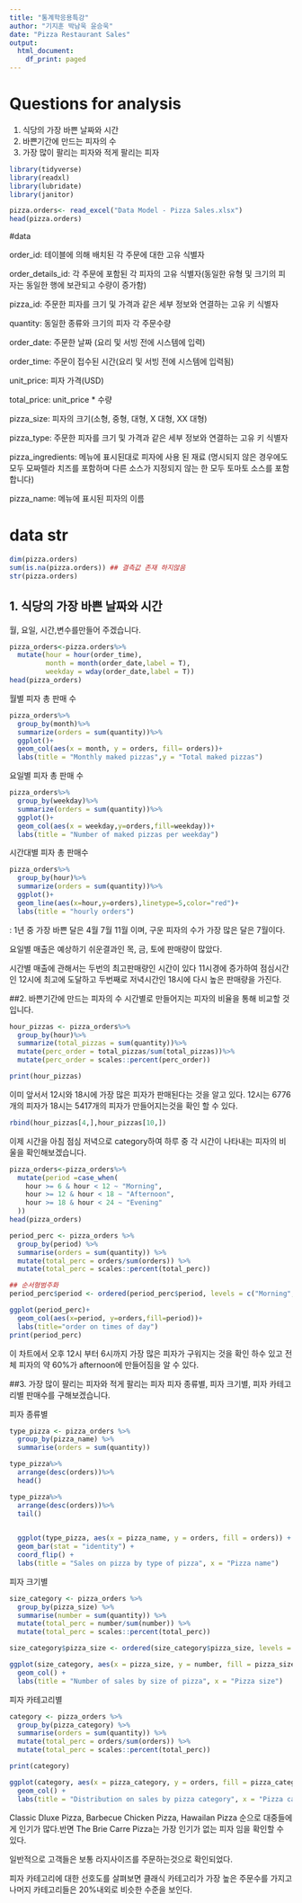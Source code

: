 ```yaml
---
title: "통계학응용특강"
author: "기지훈 박남욱 윤승욱"
date: "Pizza Restaurant Sales"
output:
  html_document:
    df_print: paged
---
```


# Questions for analysis
1. 식당의 가장 바쁜 날짜와 시간
2. 바쁜기간에 만드는 피자의 수
3. 가장 많이 팔리는 피자와 적게 팔리는 피자


```r
library(tidyverse)
library(readxl)
library(lubridate)
library(janitor)
```

```r
pizza.orders<- read_excel("Data Model - Pizza Sales.xlsx")
head(pizza.orders)
```

#data 

order_id: 테이블에 의해 배치된 각 주문에 대한 고유 식별자

order_details_id: 각 주문에 포함된 각 피자의 고유 식별자(동일한 유형 및 크기의 피자는 동일한 행에 보관되고 수량이 증가함)

pizza_id: 주문한 피자를 크기 및 가격과 같은 세부 정보와 연결하는 고유 키 식별자

quantity: 동일한 종류와 크기의 피자 각 주문수량

order_date: 주문한 날짜 (요리 및 서빙 전에 시스템에 입력)

order_time: 주문이 접수된 시간(요리 및 서빙 전에 시스템에 입력됨)

unit_price: 피자 가격(USD)

total_price: unit_price * 수량

pizza_size: 피자의 크기(소형, 중형, 대형, X 대형, XX 대형)

pizza_type: 주문한 피자를 크기 및 가격과 같은 세부 정보와 연결하는 고유 키 식별자

pizza_ingredients: 메뉴에 표시된대로 피자에 사용 된 재료 (명시되지 않은 경우에도 모두 모짜렐라 치즈를 포함하며 다른 소스가 지정되지 않는 한 모두 토마토 소스를 포함합니다)

pizza_name: 메뉴에 표시된 피자의 이름

# data str
```r
dim(pizza.orders)
sum(is.na(pizza.orders)) ## 결측값 존재 하지않음
str(pizza.orders)
```

## 1. 식당의 가장 바쁜 날짜와 시간
월, 요일, 시간,변수를만들어 주겠습니다. 
```r
pizza_orders<-pizza.orders%>%
  mutate(hour = hour(order_time),
         month = month(order_date,label = T),   
         weekday = wday(order_date,label = T)) 
head(pizza_orders)
```         
월별 피자 총 판매 수
```r
pizza_orders%>%
  group_by(month)%>%
  summarize(orders = sum(quantity))%>%
  ggplot()+
  geom_col(aes(x = month, y = orders, fill= orders))+
  labs(title = "Monthly maked pizzas",y = "Total maked pizzas")
```



요일별 피자 총 판매 수
```r
pizza_orders%>%
  group_by(weekday)%>%
  summarize(orders = sum(quantity))%>%
  ggplot()+
  geom_col(aes(x = weekday,y=orders,fill=weekday))+
  labs(title = "Number of maked pizzas per weekday")
```




시간대별 피자 총 판매수
```r
pizza_orders%>%
  group_by(hour)%>%
  summarize(orders = sum(quantity))%>%
  ggplot()+
  geom_line(aes(x=hour,y=orders),linetype=5,color="red")+
  labs(title = "hourly orders")
```  




:
1년 중 가장 바쁜 달은 4월 7월 11월 이며, 구운 피자의 수가 가장 많은 달은 7월이다.

요일별 매출은 예상하기 쉬운결과인 목, 금, 토에 판매량이 많았다.

시간별 매출에 관해서는 두번의 최고판매량인 시간이 있다
11시경에 증가하여 점심시간인 12시에 최고에 도달하고 두번째로 저녁시간인 18시에 다시 높은 판매량을 가진다.

##2. 바쁜기간에 만드는 피자의 수
시간별로 만들어지는 피자의 비율을 통해 비교할 것 입니다.
```r
hour_pizzas <- pizza_orders%>%
  group_by(hour)%>%
  summarize(total_pizzas = sum(quantity))%>%
  mutate(perc_order = total_pizzas/sum(total_pizzas))%>%
  mutate(perc_order = scales::percent(perc_order))

print(hour_pizzas)
```
이미 앞서서 12시와 18시에 가장 많은 피자가 판매된다는 것을 알고 있다. 
12시는 6776개의 피자가 18시는 5417개의 피자가 만들어지는것을 확인 할 수 있다.
```r
rbind(hour_pizzas[4,],hour_pizzas[10,])
```
이제 시간을 아침 점심 저녁으로 category하여 하루 중 각 시간이 나타내는 피자의 비울을 확인해보겠습니다.
```r
pizza_orders<-pizza_orders%>%
  mutate(period =case_when(
    hour >= 6 & hour < 12 ~ "Morning",
    hour >= 12 & hour < 18 ~ "Afternoon",
    hour >= 18 & hour < 24 ~ "Evening"
  ))
head(pizza_orders)
```

```r
period_perc <- pizza_orders %>%
  group_by(period) %>%
  summarise(orders = sum(quantity)) %>%
  mutate(total_perc = orders/sum(orders)) %>%
  mutate(total_perc = scales::percent(total_perc))

## 순서형범주화
period_perc$period <- ordered(period_perc$period, levels = c("Morning", "Afternoon", "Evening")) 
```
```r
ggplot(period_perc)+
  geom_col(aes(x=period, y=orders,fill=period))+
  labs(title="order on times of day")
print(period_perc)
```
이 차트에서 오후 12시 부터 6시까지 가장 많은 피자가 구워지는 것을 확인 하수 있고
전체 피자의 약 60%가 afternoon에 만들어짐을 알 수 있다.

##3. 가장 많이 팔리는 피자와 적게 팔리는 피자
피자 종류별, 피자 크기별, 피자 카테고리별 판매수를 구해보겠습니다.

피자 종류별
```r
type_pizza <- pizza_orders %>%
  group_by(pizza_name) %>%
  summarise(orders = sum(quantity))

type_pizza%>%
  arrange(desc(orders))%>%
  head()

type_pizza%>%
  arrange(desc(orders))%>%
  tail()
  

  ggplot(type_pizza, aes(x = pizza_name, y = orders, fill = orders)) + 
  geom_bar(stat = "identity") + 
  coord_flip() +
  labs(title = "Sales on pizza by type of pizza", x = "Pizza name")
```

피자 크기별
```r
size_category <- pizza_orders %>%
  group_by(pizza_size) %>%
  summarise(number = sum(quantity)) %>%
  mutate(total_perc = number/sum(number)) %>%
  mutate(total_perc = scales::percent(total_perc))

size_category$pizza_size <- ordered(size_category$pizza_size, levels = c("S", "M", "L", "XL", "XXL"))

ggplot(size_category, aes(x = pizza_size, y = number, fill = pizza_size)) + 
  geom_col() + 
  labs(title = "Number of sales by size of pizza", x = "Pizza size")
```

피자 카테고리별
```r
category <- pizza_orders %>%
  group_by(pizza_category) %>%
  summarise(orders = sum(quantity)) %>%
  mutate(total_perc = orders/sum(orders)) %>%
  mutate(total_perc = scales::percent(total_perc))

print(category)

ggplot(category, aes(x = pizza_category, y = orders, fill = pizza_category)) + 
  geom_col() + 
  labs(title = "Distribution on sales by pizza category", x = "Pizza category")
```

Classic Dluxe Pizza, Barbecue Chicken Pizza, Hawailan Pizza 순으로 대중들에게 인기가 많다.반면 The Brie Carre Pizza는 가장 인기가 없는 피자 임을 확인할 수 있다.

일반적으로 고객들은 보통 라지사이즈를 주문하는것으로 확인되었다.


피자 카테고리에 대한 선호도를 살펴보면 클래식 카테고리가 가장 높은 주문수를 가지고 
나머지 카테고리들은 20%내외로 비슷한 수준을 보인다.